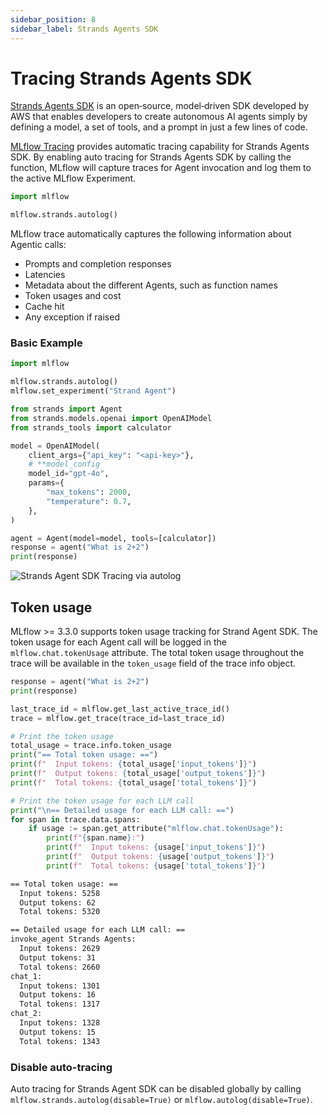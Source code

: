 ```yaml
---
sidebar_position: 8
sidebar_label: Strands Agents SDK
---
```



# Tracing Strands Agents SDK

<ImageBox src="/images/llms/strands/strands-tracing.png" alt="Agno Tracing via autolog" />

[Strands Agents SDK](https://github.com/strands-agents/sdk-python) is an open‑source, model‑driven SDK developed by AWS that enables developers to create autonomous AI agents
simply by defining a model, a set of tools, and a prompt in just a few lines of code.

[MLflow Tracing](../../) provides automatic tracing capability for Strands Agents SDK. By enabling auto tracing
for Strands Agents SDK by calling the <APILink fn="mlflow.strands.autolog" /> function, MLflow will capture traces for Agent invocation and log them to the active MLflow Experiment.

```python
import mlflow

mlflow.strands.autolog()
```

MLflow trace automatically captures the following information about Agentic calls:

- Prompts and completion responses
- Latencies
- Metadata about the different Agents, such as function names
- Token usages and cost
- Cache hit
- Any exception if raised

### Basic Example

```python
import mlflow

mlflow.strands.autolog()
mlflow.set_experiment("Strand Agent")

from strands import Agent
from strands.models.openai import OpenAIModel
from strands_tools import calculator

model = OpenAIModel(
    client_args={"api_key": "<api-key>"},
    # **model_config
    model_id="gpt-4o",
    params={
        "max_tokens": 2000,
        "temperature": 0.7,
    },
)

agent = Agent(model=model, tools=[calculator])
response = agent("What is 2+2")
print(response)
```

![Strands Agent SDK Tracing via autolog](/images/llms/strands/strands-tracing.png)

## Token usage

MLflow >= 3.3.0 supports token usage tracking for Strand Agent SDK. The token usage for each Agent call will be logged in the `mlflow.chat.tokenUsage` attribute. The total token usage throughout the trace will be
available in the `token_usage` field of the trace info object.

```python
response = agent("What is 2+2")
print(response)

last_trace_id = mlflow.get_last_active_trace_id()
trace = mlflow.get_trace(trace_id=last_trace_id)

# Print the token usage
total_usage = trace.info.token_usage
print("== Total token usage: ==")
print(f"  Input tokens: {total_usage['input_tokens']}")
print(f"  Output tokens: {total_usage['output_tokens']}")
print(f"  Total tokens: {total_usage['total_tokens']}")

# Print the token usage for each LLM call
print("\n== Detailed usage for each LLM call: ==")
for span in trace.data.spans:
    if usage := span.get_attribute("mlflow.chat.tokenUsage"):
        print(f"{span.name}:")
        print(f"  Input tokens: {usage['input_tokens']}")
        print(f"  Output tokens: {usage['output_tokens']}")
        print(f"  Total tokens: {usage['total_tokens']}")
```

```bash
== Total token usage: ==
  Input tokens: 5258
  Output tokens: 62
  Total tokens: 5320

== Detailed usage for each LLM call: ==
invoke_agent Strands Agents:
  Input tokens: 2629
  Output tokens: 31
  Total tokens: 2660
chat_1:
  Input tokens: 1301
  Output tokens: 16
  Total tokens: 1317
chat_2:
  Input tokens: 1328
  Output tokens: 15
  Total tokens: 1343
```

### Disable auto-tracing

Auto tracing for Strands Agent SDK can be disabled globally by calling `mlflow.strands.autolog(disable=True)` or `mlflow.autolog(disable=True)`.
